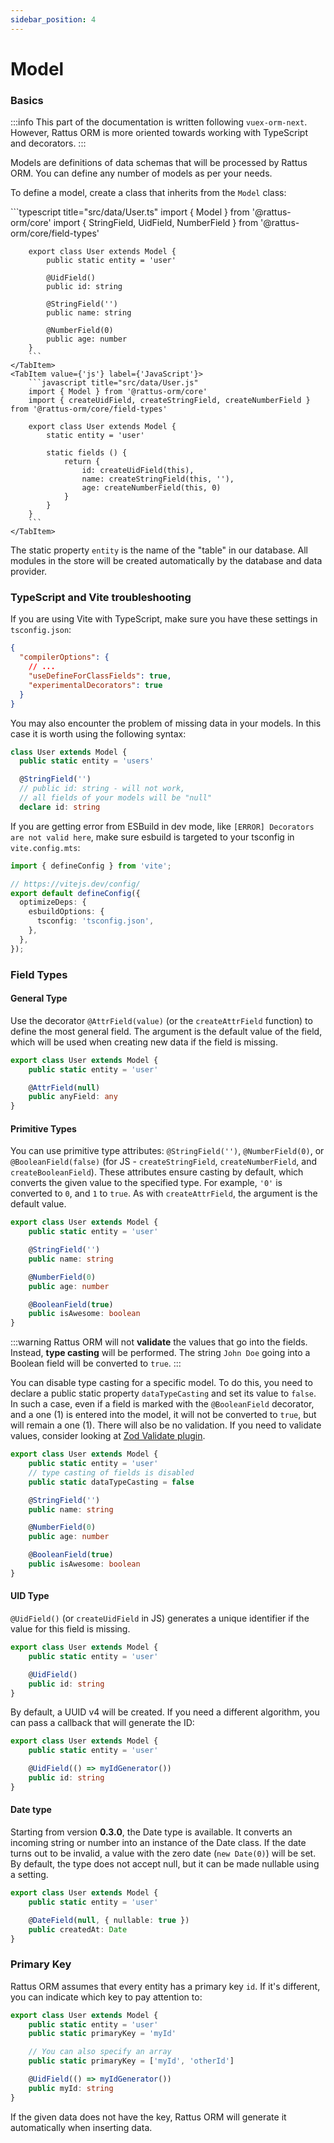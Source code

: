 ```yaml
---
sidebar_position: 4
---
```


# Model

### Basics

:::info
This part of the documentation is written following `vuex-orm-next`.
However, Rattus ORM is more oriented towards working with
TypeScript and decorators.
:::

Models are definitions of data schemas that will be
processed by Rattus ORM. You can define any number
of models as per your needs.

To define a model, create a class that inherits
from the `Model` class:

<Tabs>
    <TabItem value={'ts'} label={'TypeScript'}>
        ```typescript title="src/data/User.ts"
        import { Model } from '@rattus-orm/core'
        import { StringField, UidField, NumberField } from '@rattus-orm/core/field-types'

        export class User extends Model {
            public static entity = 'user'

            @UidField()
            public id: string

            @StringField('')
            public name: string

            @NumberField(0)
            public age: number
        }
        ```
    </TabItem>
    <TabItem value={'js'} label={'JavaScript'}>
        ```javascript title="src/data/User.js"
        import { Model } from '@rattus-orm/core'
        import { createUidField, createStringField, createNumberField } from '@rattus-orm/core/field-types'

        export class User extends Model {
            static entity = 'user'

            static fields () {
                return {
                    id: createUidField(this),
                    name: createStringField(this, ''),
                    age: createNumberField(this, 0)
                }
            }
        }
        ```
    </TabItem>
</Tabs>

The static property `entity` is the name of the "table" in
our database. All modules in the store will be created
automatically by the database and data provider.

### TypeScript and Vite troubleshooting
If you are using Vite with TypeScript, make sure you have these settings in `tsconfig.json`:
```json title="tsconfig.json"
{
  "compilerOptions": {
    // ...
    "useDefineForClassFields": true,
    "experimentalDecorators": true
  }
}
```

You may also encounter the problem of missing data in your models. In this case it is worth using
the following syntax:
```typescript
class User extends Model {
  public static entity = 'users'

  @StringField('')
  // public id: string - will not work,
  // all fields of your models will be "null"
  declare id: string
```
If you are getting error from ESBuild in dev mode, like `[ERROR] Decorators are not valid here`, make sure esbuild is targeted to your tsconfig in `vite.config.mts`:

```typescript title="vite.config.mts"
import { defineConfig } from 'vite';

// https://vitejs.dev/config/
export default defineConfig({
  optimizeDeps: {
    esbuildOptions: {
      tsconfig: 'tsconfig.json',
    },
  },
});
```

### Field Types

#### General Type

Use the decorator `@AttrField(value)` (or the `createAttrField` function) to define the most
general field. The argument is the default value of the field,
which will be used when creating new data if the field is missing.

```typescript
export class User extends Model {
    public static entity = 'user'

    @AttrField(null)
    public anyField: any
}
```

#### Primitive Types
You can use primitive type attributes:
`@StringField('')`, `@NumberField(0)`, or `@BooleanField(false)`
(for JS - `createStringField`, `createNumberField`, and `createBooleanField`).
These attributes ensure casting by default, which
converts the given value to the specified type.
For example, `'0'` is converted to `0`, and `1` to `true`.
As with `createAttrField`, the argument is the
default value.

```typescript
export class User extends Model {
    public static entity = 'user'

    @StringField('')
    public name: string

    @NumberField(0)
    public age: number

    @BooleanField(true)
    public isAwesome: boolean
}
```

:::warning
Rattus ORM will not **validate** the values that
go into the fields. Instead, **type casting** will be performed.
The string `John Doe` going into a Boolean field will be
converted to `true`.
:::

You can disable type casting for a specific model. To do this, you
need to declare a public static property `dataTypeCasting` and set
its value to `false`. In such a case, even if a field is marked
with the `@BooleanField` decorator, and a one (1) is entered into the model,
it will not be converted to `true`, but will remain a one (1).
There will also be no validation. If you need to validate values,
consider looking at [Zod Validate plugin](/docs/plugins/docs-plugin-zod-validate/getting-started).

```typescript
export class User extends Model {
    public static entity = 'user'
    // type casting of fields is disabled
    public static dataTypeCasting = false

    @StringField('')
    public name: string

    @NumberField(0)
    public age: number

    @BooleanField(true)
    public isAwesome: boolean
}
```

#### UID Type
`@UidField()`  (or `createUidField` in JS) generates a unique
identifier if the value for this field is missing.

```typescript
export class User extends Model {
    public static entity = 'user'

    @UidField()
    public id: string
}
```
By default, a UUID v4 will be created. If you need a different
algorithm, you can pass a callback that will generate
the ID:

```typescript
export class User extends Model {
    public static entity = 'user'

    @UidField(() => myIdGenerator())
    public id: string
}
```

#### Date type
Starting from version **0.3.0**, the Date type is available. It converts
an incoming string or number into an instance of the Date class.
If the date turns out to be invalid, a value with the zero date (`new Date(0)`)
will be set. By default, the type does not accept null, but
it can be made nullable using a setting.

```typescript
export class User extends Model {
    public static entity = 'user'

    @DateField(null, { nullable: true })
    public createdAt: Date
}
```

### Primary Key
Rattus ORM assumes that every entity has a
primary key `id`. If it's different, you can
indicate which key to pay attention to:
```typescript
export class User extends Model {
    public static entity = 'user'
    public static primaryKey = 'myId'

    // You can also specify an array
    public static primaryKey = ['myId', 'otherId']

    @UidField(() => myIdGenerator())
    public myId: string
}
```

If the given data does not have the key, Rattus ORM
will generate it automatically when inserting data.
